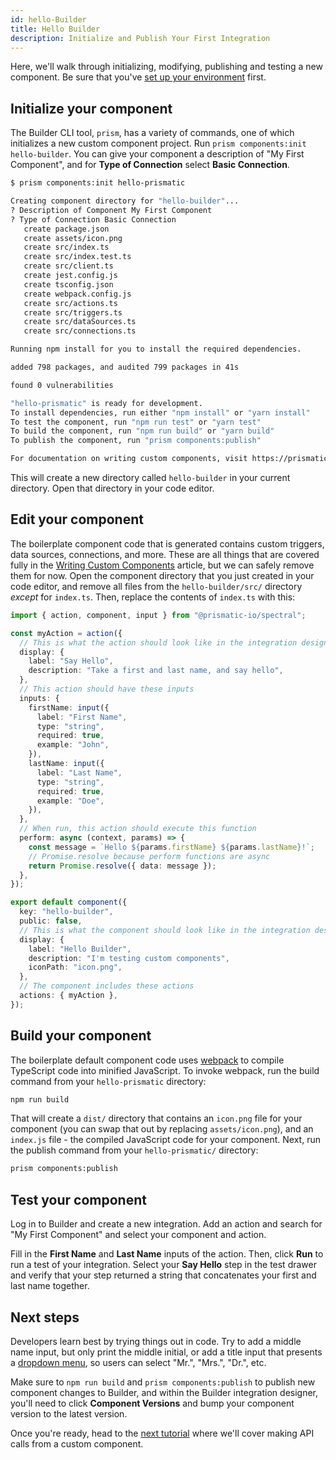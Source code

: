 ```yaml
---
id: hello-Builder
title: Hello Builder
description: Initialize and Publish Your First Integration
---
```




Here, we'll walk through initializing, modifying, publishing and testing a new component.
Be sure that you've [set up your environment](/composer/builder/getting-started/first-custom-component/set-up-environment.mdx) first.

## Initialize your component

The Builder CLI tool, `prism`, has a variety of commands, one of which initializes a new custom component project.
Run `prism components:init hello-builder`. You can give your component a description of "My First Component", and for **Type of Connection** select **Basic Connection**.

```bash title="Initialize a new component"
$ prism components:init hello-prismatic

Creating component directory for "hello-builder"...
? Description of Component My First Component
? Type of Connection Basic Connection
   create package.json
   create assets/icon.png
   create src/index.ts
   create src/index.test.ts
   create src/client.ts
   create jest.config.js
   create tsconfig.json
   create webpack.config.js
   create src/actions.ts
   create src/triggers.ts
   create src/dataSources.ts
   create src/connections.ts

Running npm install for you to install the required dependencies.

added 798 packages, and audited 799 packages in 41s

found 0 vulnerabilities

"hello-prismatic" is ready for development.
To install dependencies, run either "npm install" or "yarn install"
To test the component, run "npm run test" or "yarn test"
To build the component, run "npm run build" or "yarn build"
To publish the component, run "prism components:publish"

For documentation on writing custom components, visit https://prismatic.io/docs/custom-components/writing-custom-components/
```

This will create a new directory called `hello-builder` in your current directory.
Open that directory in your code editor.

## Edit your component

The boilerplate component code that is generated contains custom triggers, data sources, connections, and more.
These are all things that are covered fully in the [Writing Custom Components](/composer/builder/custom-components/writing-custom-components.mdx) article, but we can safely remove them for now.
Open the component directory that you just created in your code editor, and remove all files from the `hello-builder/src/` directory _except_ for `index.ts`.
Then, replace the contents of `index.ts` with this:

```typescript title="index.ts"
import { action, component, input } from "@prismatic-io/spectral";

const myAction = action({
  // This is what the action should look like in the integration designer
  display: {
    label: "Say Hello",
    description: "Take a first and last name, and say hello",
  },
  // This action should have these inputs
  inputs: {
    firstName: input({
      label: "First Name",
      type: "string",
      required: true,
      example: "John",
    }),
    lastName: input({
      label: "Last Name",
      type: "string",
      required: true,
      example: "Doe",
    }),
  },
  // When run, this action should execute this function
  perform: async (context, params) => {
    const message = `Hello ${params.firstName} ${params.lastName}!`;
    // Promise.resolve because perform functions are async
    return Promise.resolve({ data: message });
  },
});

export default component({
  key: "hello-builder",
  public: false,
  // This is what the component should look like in the integration designer
  display: {
    label: "Hello Builder",
    description: "I'm testing custom components",
    iconPath: "icon.png",
  },
  // The component includes these actions
  actions: { myAction },
});
```

<Screenshot
  filename="getting-started/first-custom-component/vscode-index-ts.png"
  maxWidth="700px"
  alt="Screenshot of VS Code editor and a Builder custom component"
  caption="Initialize your custom component"
/>

## Build your component

The boilerplate default component code uses [webpack](https://webpack.js.org/) to compile TypeScript code into minified JavaScript.
To invoke webpack, run the build command from your `hello-prismatic` directory:

```bash
npm run build
```

That will create a `dist/` directory that contains an `icon.png` file for your component (you can swap that out by replacing `assets/icon.png`), and an `index.js` file - the compiled JavaScript code for your component.
Next, run the publish command from your `hello-prismatic/` directory:

```bash
prism components:publish
```

<Screenshot
  filename="getting-started/first-custom-component/vscode-build-publish.png"
  maxWidth="700px"
  alt="Screenshot of VS Code editor building and publishing a custom Builder component"
  caption="Publish your component to your Builder organization"
/>

## Test your component

Log in to Builder and create a new integration.
Add an action and search for "My First Component" and select your component and action.

Fill in the **First Name** and **Last Name** inputs of the action.
Then, click **Run** to run a test of your integration.
Select your **Say Hello** step in the test drawer and verify that your step returned a string that concatenates your first and last name together.

<Screenshot
  filename="getting-started/first-custom-component/say-hello-test.png"
  maxWidth="800px"
  alt="Screenshot of the Hello Builder step results"
/>

## Next steps

Developers learn best by trying things out in code.
Try to add a middle name input, but only print the middle initial, or add a title input that presents a [dropdown menu](/composer/builder/custom-components/writing-custom-components.mdx#dropdown-menu-inputs), so users can select "Mr.", "Mrs.", "Dr.", etc.

Make sure to `npm run build` and `prism components:publish` to publish new component changes to Builder, and within the Builder integration designer, you'll need to click **Component Versions** and bump your component version to the latest version.

Once you're ready, head to the [next tutorial](/composer/builder/custom-components/quickstarts/wrapping-an-api-in-a-component.mdx) where we'll cover making API calls from a custom component.
